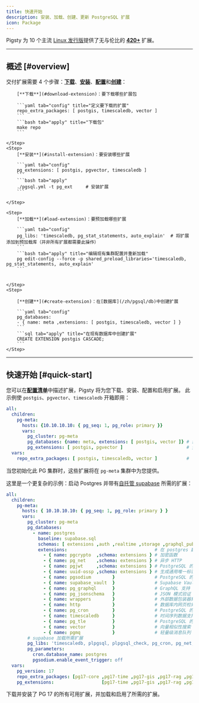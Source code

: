 ```yaml
---
title: 快速开始
description: 安装、加载、创建、更新 PostgreSQL 扩展
icon: Package
---
```



Pigsty 为 10 个主流 [Linux 发行版](/zh/prepare/linux)提供了无与伦比的 [**420+**](/zh/pgsql/extension) 扩展。

--------

## 概述 [#overview]

交付扩展需要 4 个步骤：[**下载**](/zh/pgsql/extension/download)、[**安装**](/zh/pgsql/extension/install)、[**配置**](/zh/pgsql/extension/config)和[**创建**](/zh/pgsql/extension/create)：

<Steps>
    <Step>

        [**下载**](#download-extension)：要下载哪些扩展包

        ```yaml tab="config" title="定义要下载的扩展"
        repo_extra_packages: [ postgis, timescaledb, vector ]
        ```
        ```bash tab="apply" title="下载包"
        make repo
        ```

    </Step>
    <Step>
        [**安装**](#install-extension)：要安装哪些扩展

        ```yaml tab="config"
        pg_extensions: [ postgis, pgvector, timescaledb ]
        ```
        ```bash tab="apply"
        ./pgsql.yml -t pg_ext     # 安装扩展
        ```

    </Step>

    <Step>
        [**加载**](#load-extension)：要预加载哪些扩展

        ```yaml tab="config"
        pg_libs: 'timescaledb, pg_stat_statements, auto_explain'  # 将扩展添加到预加载库（并非所有扩展都需要此操作）
        ```
        ```bash tab="apply" title="编辑现有集群配置并重新加载"
        pg edit-config --force -p shared_preload_libraries='timescaledb, pg_stat_statements, auto_explain'
        ```


    </Step>
    <Step>

        [**创建**](#create-extension)：在[数据库](/zh/pgsql/db)中创建扩展

        ```yaml tab="config"
        pg_databases:
        - { name: meta ,extensions: [ postgis, timescaledb, vector ] }
        ```
        ```sql tab="apply" title="在现有数据库中创建扩展"
        CREATE EXTENSION postgis CASCADE;
        ```
    </Step>


</Steps>

--------

## 快速开始 [#quick-start]

您可以在[**配置清单**](/zh/config/inventory)中描述扩展，Pigsty 将为您下载、安装、配置和启用扩展。
此示例使 `postgis`、`pgvector`、`timescaledb` 开箱即用：

```yaml
all:
  children:
    pg-meta:
      hosts: {10.10.10.10: { pg_seq: 1, pg_role: primary }}
      vars:
        pg_cluster: pg-meta
        pg_databases: {name: meta, extensions: [ postgis, vector ]} # 创建（在数据库中）
        pg_extensions: [ postgis, pgvector ]                        # 安装（在集群中）
  vars:
    repo_extra_packages: [ postgis, timescaledb, vector ]           # 下载（全局）
```

当您初始化此 PG 集群时，这些扩展将在 `pg-meta` 集群中为您提供。


这里是一个更复杂的示例：启动 Postgres 并带有[自托管 supabase](/zh/app/supabase) 所需的扩展：

```yaml
all:
  children:
    pg-meta:
      hosts: { 10.10.10.10: { pg_seq: 1, pg_role: primary } }
      vars:
        pg_cluster: pg-meta
        pg_databases:
          - name: postgres
            baseline: supabase.sql
            schemas: [ extensions ,auth ,realtime ,storage ,graphql_public ,supabase_functions ,_analytics ,_realtime ]
            extensions:                                 # 在 postgres 数据库中启用的扩展
              - { name: pgcrypto  ,schema: extensions } # 加密函数
              - { name: pg_net    ,schema: extensions } # 异步 HTTP
              - { name: pgjwt     ,schema: extensions } # PostgreSQL 的 JSON Web Token API
              - { name: uuid-ossp ,schema: extensions } # 生成通用唯一标识符 (UUIDs)
              - { name: pgsodium        }               # PostgreSQL 的现代密码学
              - { name: supabase_vault  }               # Supabase Vault 扩展
              - { name: pg_graphql      }               # GraphQL 支持
              - { name: pg_jsonschema   }               # JSON 模式验证
              - { name: wrappers        }               # 外部数据包装器集合
              - { name: http            }               # 数据库内网页检索
              - { name: pg_cron         }               # PostgreSQL 的作业调度器
              - { name: timescaledb     }               # 时间序列数据支持
              - { name: pg_tle          }               # PostgreSQL 的可信语言扩展
              - { name: vector          }               # 向量相似性搜索
              - { name: pgmq            }               # 轻量级消息队列
        # supabase 加载所需扩展
        pg_libs: 'timescaledb, plpgsql, plpgsql_check, pg_cron, pg_net, pg_stat_statements, auto_explain, pg_tle, plan_filter'
        pg_parameters:
          cron.database_name: postgres
          pgsodium.enable_event_trigger: off
  vars:
    pg_version: 17
    repo_extra_packages: [pg17-core ,pg17-time ,pg17-gis ,pg17-rag ,pg17-fts ,pg17-olap ,pg17-feat ,pg17-lang ,pg17-type ,pg17-util ,pg17-func ,pg17-admin ,pg17-stat ,pg17-sec ,pg17-fdw ,pg17-sim ,pg17-etl ]
    pg_extensions:                  [pg17-time ,pg17-gis ,pg17-rag ,pg17-fts ,pg17-feat ,pg17-lang ,pg17-type ,pg17-util ,pg17-func ,pg17-admin ,pg17-stat ,pg17-sec ,pg17-fdw ,pg17-sim ,pg17-etl ] #,pg17-olap]
```

下载并安装了 PG 17 的所有可用扩展，并加载和启用了所需的扩展。